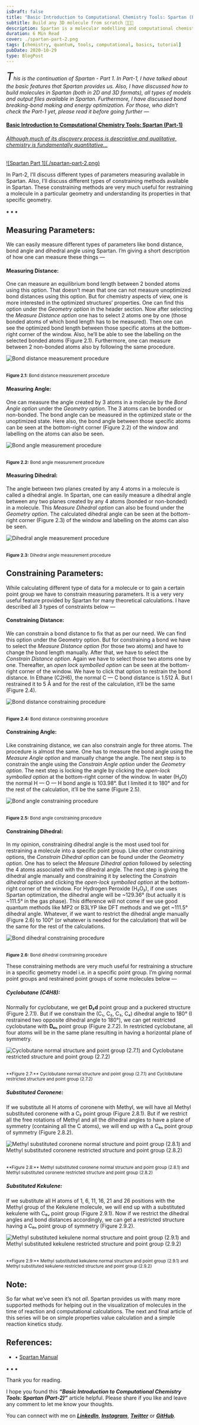 ```yaml
---
isDraft: false
title: "Basic Introduction to Computational Chemistry Tools: Spartan (Part-2)"
subtitle: Build any 3D molecule from scratch 🎉🎉🎉
description: Spartan is a molecular modelling and computational chemistry application from Wavefunction. The initial release was in 1991 and it is available for Windows, MacOS X and Linux.
duration: 6 Min Read
cover: ./spartan-part-2.png
tags: [chemistry, quantum, tools, computational, basics, tutorial]
pubDate: 2020-10-29
type: BlogPost
---
```



<div>

_<span style="font-size:30px;">T</span>his is the continuation of Spartan - Part 1. In Part-1, I have talked about the basic features that Spartan provides us. Also, I have discussed how to build molecules in Spartan (both in 2D and 3D formats), all types of models and output files available in Spartan. Furthermore, I have discussed bond breaking-bond making and energy optimization. For those, who didn’t check the Part-1 yet, please read it before going further —_

[//]: <> (REFERENCE ARTICLE PART STARTS HERE)

<div> <div>

<a
class="refLink"
href="/tutorial/blogs/2020/basic-introduction-to-computational-chemistry-tools-spartan-part-1">

  <div class="refContainer">
    <div class="refLeft">
      <h4>Basic Introduction to Computational Chemistry Tools: Spartan (Part-1)</h4>
      <h6>Although much of its discovery process is descriptive and qualitative, chemistry is fundamentally quantitative...</h6>
    </div>
    <div class="refRight">
      <p>
      ![Spartan Part 1](./spartan-part-2.png)
      </p>
   </div>
  </div>
</a>

</div> </div>

[//]: <> (REFERENCE ARTICLE PART ENDS HERE)

In Part-2, I’ll discuss different types of parameters measuring available in Spartan. Also, I’ll discuss different types of constraining methods available in Spartan. These constraining methods are very much useful for restraining a molecule in a particular geometry and understanding its properties in that specific geometry.

<p class="sectionDivider">⁕ ⁕ ⁕</p>

## Measuring Parameters:

We can easily measure different types of parameters like bond distance, bond angle and dihedral angle using Spartan. I’m giving a short description of how one can measure these things —

#### Measuring Distance:

One can measure an equilibrium bond length between 2 bonded atoms using this option. That doesn’t mean that one can not measure unoptimized bond distances using this option. But for chemistry aspects of view, one is more interested in the optimized structures’ properties. One can find this option under the _Geometry option_ in the header section. Now after selecting the _Measure Distance option_ one has to select 2 atoms one by one (those bonded atoms of which bond length has to be measured). Then one can see the optimized bond length between those specific atoms at the bottom-right corner of the window. Also, he’ll be able to see the labelling on the selected bonded atoms (Figure 2.1). Furthermore, one can measure between 2 non-bonded atoms also by following the same procedure.

<div><div>

<img src={BondDistanceMeasure.src} alt="Bond distance measurement procedure" />
<br></br>

<sup>**Figure 2.1:** Bond distance measurement procedure</sup>

</div></div>

#### Measuring Angle:

One can measure the angle created by 3 atoms in a molecule by the _Bond Angle option_ under the _Geometry option_. The 3 atoms can be bonded or non-bonded. The bond angle can be measured in the optimized state or the unoptimized state. Here also, the bond angle between those specific atoms can be seen at the bottom-right corner (Figure 2.2) of the window and labelling on the atoms can also be seen.

<div><div>

<img src={BondAngleMeasure.src} alt="Bond angle measurement procedure" />
<br></br>

<sup>**Figure 2.2:** Bond angle measurement procedure</sup>

</div></div>

#### Measuring Dihedral:

The angle between two planes created by any 4 atoms in a molecule is called a dihedral angle. In Spartan, one can easily measure a dihedral angle between any two planes created by any 4 atoms (bonded or non-bonded) in a molecule. This _Measure Dihedral option_ can also be found under the _Geometry option_. The calculated dihedral angle can be seen at the bottom-right corner (Figure 2.3) of the window and labelling on the atoms can also be seen.

<div><div>

<img src={BondDihedralMeasure.src} alt="Dihedral angle measurement procedure" />
<br></br>

<sup>**Figure 2.3:** Dihedral angle measurement procedure</sup>

</div></div>

## Constraining Parameters:

While calculating different type of data for a molecule or to gain a certain point group we have to constrain measuring parameters. It is a very very useful feature provided by Spartan for many theoretical calculations. I have described all 3 types of constraints below —

#### Constraining Distance:

We can constrain a bond distance to fix that as per our need. We can find this option under the Geometry option. But for constraining a bond we have to select the _Measure Distance option_ (for those two atoms) and have to change the bond length manually. After that, we have to select the _Constrain Distance option_. Again we have to select those two atoms one by one. Thereafter, an _open lock symbolled option_ can be seen at the bottom-right corner of the window. We have to click that option to restrain the bond distance. In Ethane (C2H6), the normal C — C bond distance is 1.512 Å. But I restrained it to 5 Å and for the rest of the calculation, it’ll be the same (Figure 2.4).

<div><div>

<img
  src={BondDistanceConstrain.src}
  alt="Bond distance constraining procedure"
/>
<br></br>

<sup>**Figure 2.4:** Bond distance constraining procedure</sup>

</div></div>

#### Constraining Angle:

Like constraining distance, we can also constrain angle for three atoms. The procedure is almost the same. One has to measure the bond angle using the _Measure Angle option_ and manually change the angle. The next step is to constrain the angle using the _Constrain Angle option_ under the _Geometry option_. The next step is locking the angle by clicking the _open-lock symbolled option_ at the bottom-right corner of the window. In water (H₂O) the normal H — O — H bond angle is 103.98°. But I limited it to 180° and for the rest of the calculation, it’ll be the same (Figure 2.5).

<div><div>

<img src={BondAngleConstrain.src} alt="Bond angle constraining procedure" />
<br></br>

<sup>**Figure 2.5:** Bond angle constraining procedure</sup>

</div></div>

#### Constraining Dihedral:

In my opinion, constraining dihedral angle is the most used tool for restraining a molecule into a specific point group. Like other constraining options, the _Constrain Dihedral option_ can be found under the _Geometry option_. One has to select the _Measure Dihedral option_ followed by selecting the 4 atoms associated with the dihedral angle. The next step is giving the dihedral angle manually and constraining it by selecting the _Constrain dihedral option_ and clicking the _open-lock symbolled option_ at the bottom-right corner of the window. For Hydrogen Peroxide (H₂O₂), if one uses Spartan optimization, the dihedral angle will be ~129.36° (but actually it is ~111.5° in the gas phase). This difference will not come if we use good quantum methods like MP2 or B3LYP like DFT methods and we get ~111.5° dihedral angle. Whatever, if we want to restrict the dihedral angle manually (Figure 2.6) to 100° (or whatever is needed for the calculation) that will be the same for the rest of the calculations.

<div><div>

<img
  src={BondDihedralConstrain.src}
  alt="Bond dihedral constraining procedure"
/>
<br></br>

<sup>**Figure 2.6:** Bond dihedral constraining procedure</sup>

</div></div>

These constraining methods are very much useful for restraining a structure in a specific geometry model i.e. in a specific point group. I’m giving normal point groups and restrained point groups of some molecules below —

##### Cyclobutane (C4H8):

Normally for cyclobutane, we get **D₂d** point group and a puckered structure (Figure 2.7.1). But if we constrain the (C₁, C₂, C₃, C₄) dihedral angle to 180° (I restrained two opposite dihedral angle to 180°), we can get restricted cyclobutane with **D₄ₕ** point group (Figure 2.7.2). In restricted cyclobutane, all four atoms will be in the same plane resulting in having a horizontal plane of symmetry.

<div><div>

<img
  src={Cyclobutane.src}
  alt="Cyclobutane normal structure and point group (2.7.1) and Cyclobutane restricted structure and point group (2.7.2)"
/>
<br></br>

<sup>
  **Figure 2.7:** Cyclobutane normal structure and point group (2.7.1) and
  Cyclobutane restricted structure and point group (2.7.2)
</sup>

</div></div>

##### Substituted Coronene:

If we substitute all H atoms of coronene with Methyl, we will have all Methyl substituted coronene with a C₂ point group (Figure 2.8.1). But if we restrict all the free rotations of Methyl and all the dihedral angles to have a plane of symmetry (containing all the C atoms), we will end up with a C₆ₕ point group of symmetry (Figure 2.8.2).

<div><div>

<img
  src={Coronene.src}
  alt="Methyl substituted coronene normal structure and point group (2.8.1) and Methyl substituted coronene restricted structure and point group (2.8.2)"
/>
<br></br>

<sup>
  **Figure 2.8:** Methyl substituted coronene normal structure and point group
  (2.8.1) and Methyl substituted coronene restricted structure and point group
  (2.8.2)
</sup>

</div></div>

##### Substituted Kekulene:

If we substitute all H atoms of 1, 6, 11, 16, 21 and 26 positions with the Methyl group of the Kekulene molecule, we will end up with a substituted kekulene with C₆ᵥ point group (Figure 2.9.1). Now if we restrict the dihedral angles and bond distances accordingly, we can get a restricted structure having a C₆ₕ point group of symmetry (Figure 2.9.2).

<div><div>

<img
  src={Kekulene.src}
  alt="Methyl substituted kekulene normal structure and point group (2.9.1) and Methyl substituted kekulene restricted structure and point group (2.9.2)"
/>
<br></br>

<sup>
  **Figure 2.9:** Methyl substituted kekulene normal structure and point group
  (2.9.1) and Methyl substituted kekulene restricted structure and point group
  (2.9.2)
</sup>

</div></div>

## Note:

So far what we’ve seen it’s not _all_. Spartan provides us with many more supported methods for helping out in the visualization of molecules in the time of reaction and computational calculations. The next and final article of this series will be on simple properties value calculation and a simple reaction kinetics study.

## References:

- • [Spartan Manual](https://dasher.wustl.edu/chem478/software/spartan-manual.pdf)

<p class="sectionDivider">⁕ ⁕ ⁕</p>

<div class="citationBlockquote">
Thank you for reading.

I hope you found this **_“Basic Introduction to Computational Chemistry Tools: Spartan (Part-2)”_** article helpful. Please share if you like and leave any comment to let me know your thoughts.

You can connect with me on <i><b><a href="https://www.linkedin.com/in/aritraroy24/" target="_blank">LinkedIn</a></b></i>, <i><b><a href="https://twitter.com/royaritra24" target="_blank">Instagram</a></b></i>, <i><b><a href="https://twitter.com/aritraroy24" target="_blank">Twitter</a></b></i> or <i><b><a href="https://github.com/aritraroy24" target="_blank">GitHub</a></b></i>.

</div>

</div>
